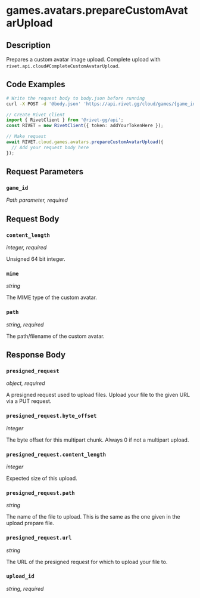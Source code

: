 

# games.avatars.prepareCustomAvatarUpload

## Description

Prepares a custom avatar image upload.
Complete upload with `rivet.api.cloud#CompleteCustomAvatarUpload`.


## Code Examples

<CodeGroup title='Request' tag='POST' label='https://api.rivet.gg/cloud/games/{game_id}/prepare'>

```bash {{ title: 'cURL' }}
# Write the request body to body.json before running
curl -X POST -d '@body.json' 'https://api.rivet.gg/cloud/games/{game_id}/prepare'
```

```ts
// Create Rivet client
import { RivetClient } from '@rivet-gg/api';
const RIVET = new RivetClient({ token: addYourTokenHere });

// Make request
await RIVET.cloud.games.avatars.prepareCustomAvatarUpload({
  // Add your request body here
});
```

</CodeGroup>


## Request Parameters


### `game_id`

_Path parameter, required_





## Request Body

### `content_length`

_integer, required_

Unsigned 64 bit integer.

### `mime`

_string_

The MIME type of the custom avatar.

### `path`

_string, required_

The path/filename of the custom avatar.




## Response Body

### `presigned_request`

_object, required_

A presigned request used to upload files. Upload your file to the given URL via a PUT request.


### `presigned_request.byte_offset`

_integer_

The byte offset for this multipart chunk. Always 0 if not a multipart upload.

### `presigned_request.content_length`

_integer_

Expected size of this upload.

### `presigned_request.path`

_string_

The name of the file to upload.  This is the same as the one given in the upload prepare file.


### `presigned_request.url`

_string_

The URL of the presigned request for which to upload your file to.


### `upload_id`

_string, required_



